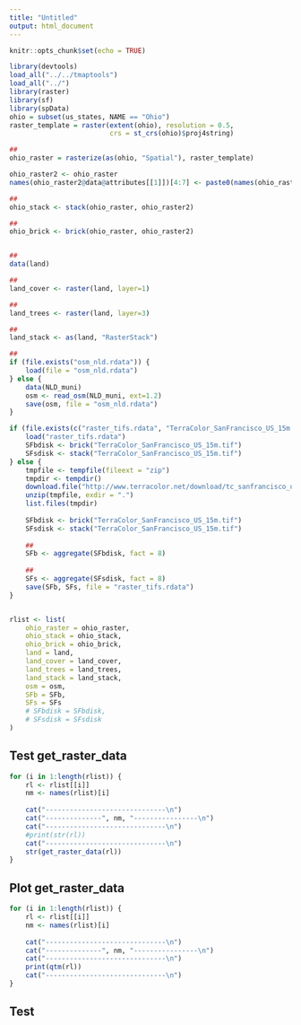 ```yaml
---
title: "Untitled"
output: html_document
---
```

	
```r
knitr::opts_chunk$set(echo = TRUE)
```


```r
library(devtools)
load_all("../../tmaptools")
load_all("../")
library(raster)
library(sf)
library(spData)
ohio = subset(us_states, NAME == "Ohio")
raster_template = raster(extent(ohio), resolution = 0.5,
						 crs = st_crs(ohio)$proj4string)

##
ohio_raster = rasterize(as(ohio, "Spatial"), raster_template)

ohio_raster2 <- ohio_raster
names(ohio_raster2@data@attributes[[1]])[4:7] <- paste0(names(ohio_raster2@data@attributes[[1]])[4:7], "_2")

##
ohio_stack <- stack(ohio_raster, ohio_raster2)

##
ohio_brick <- brick(ohio_raster, ohio_raster2)


##
data(land)

##
land_cover <- raster(land, layer=1)

##
land_trees <- raster(land, layer=3)

##
land_stack <- as(land, "RasterStack")

##
if (file.exists("osm_nld.rdata")) {
	load(file = "osm_nld.rdata")	
} else {
	data(NLD_muni)
	osm <- read_osm(NLD_muni, ext=1.2)
	save(osm, file = "osm_nld.rdata")
}

if (file.exists(c("raster_tifs.rdata", "TerraColor_SanFrancisco_US_15m.tif"))) {
	load("raster_tifs.rdata")
	SFbdisk <- brick("TerraColor_SanFrancisco_US_15m.tif")
	SFsdisk <- stack("TerraColor_SanFrancisco_US_15m.tif")
} else {
	tmpfile <- tempfile(fileext = "zip")
	tmpdir <- tempdir()
	download.file("http://www.terracolor.net/download/tc_sanfrancisco_us_geotiff.zip", destfile = tmpfile)
	unzip(tmpfile, exdir = ".")
	list.files(tmpdir)
	
	SFbdisk <- brick("TerraColor_SanFrancisco_US_15m.tif")
	SFsdisk <- stack("TerraColor_SanFrancisco_US_15m.tif")
	
	##
	SFb <- aggregate(SFbdisk, fact = 8)
	
	##
	SFs <- aggregate(SFsdisk, fact = 8)
	save(SFb, SFs, file = "raster_tifs.rdata")
}


rlist <- list(
	ohio_raster = ohio_raster,
	ohio_stack = ohio_stack,
	ohio_brick = ohio_brick,
	land = land,
	land_cover = land_cover,
	land_trees = land_trees,
	land_stack = land_stack,
	osm = osm,
	SFb = SFb,
	SFs = SFs
	# SFbdisk = SFbdisk,
	# SFsdisk = SFsdisk
)
```

## Test get_raster_data

```r
for (i in 1:length(rlist)) {
	rl <- rlist[[i]]
	nm <- names(rlist)[i]
	
	cat("------------------------------\n")
	cat("--------------", nm, "----------------\n")
	cat("------------------------------\n")
	#print(str(rl))
	cat("------------------------------\n")
	str(get_raster_data(rl))
}
```

## Plot get_raster_data

```r
for (i in 1:length(rlist)) {
	rl <- rlist[[i]]
	nm <- names(rlist)[i]
	
	cat("------------------------------\n")
	cat("--------------", nm, "----------------\n")
	cat("------------------------------\n")
	print(qtm(rl))
	cat("------------------------------\n")
}
```

## Test
